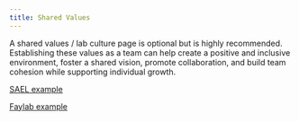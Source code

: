 ```yaml
---
title: Shared Values
---
```


A shared values / lab culture page is optional but is highly recommended. Establishing these values as a team can help create a positive and inclusive environment, foster a shared vision, promote collaboration, and build team cohesion while supporting individual growth.

[SAEL example](https://sael-swfsc.github.io/SAEL-lab-manual/content/SharedValues-BestPractices.html)

[Faylab example](https://thefaylab.github.io/lab-manual/02-lab-culture-philosophy.html)

